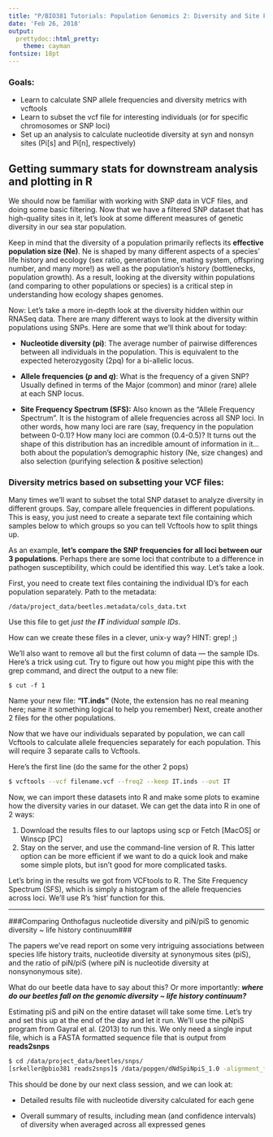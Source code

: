 ```yaml
---
title: "P/BIO381 Tutorials: Population Genomics 2: Diversity and Site Frequency Spectrum (SFS)"
date: 'Feb 26, 2018'
output:
  prettydoc::html_pretty:
    theme: cayman
fontsize: 18pt
---
```


### Goals:
* Learn to calculate SNP allele frequencies and diversity metrics with vcftools
* Learn to subset the vcf file for interesting individuals (or for specific chromosomes or SNP loci)
* Set up an analysis to calculate nucleotide diversity at syn and nonsyn sites (Pi[s] and Pi[n], respectively)

## Getting summary stats for downstream analysis and plotting in R##

We should now be familiar with working with SNP data in VCF files, and doing some basic filtering. Now that we have a filtered SNP dataset that has high-quality sites in it, let's look at some different measures of genetic diversity in our sea star population. 

Keep in mind that the diversity of a population primarily reflects its **effective population size (Ne)**.  Ne is shaped by many different aspects of a species' life history and ecology (sex ratio, generation time, mating system, offspring number, and many more!) as well as the population's history (bottlenecks, population growth). As a result, looking at the diversity within populations (and comparing to other populations or species) is a critical step in understanding how ecology shapes genomes. 

Now: Let's take a more in-depth look at the diversity hidden within our RNASeq data. There are many different ways to look at the diversity within populations using SNPs. Here are some that we'll think about for today:


- **Nucleotide diversity (pi)**: The average number of pairwise differences between all individuals in the population. This is equivalent to the expected heterozygosity (2pq) for a bi-allelic locus.

- **Allele frequencies (*p* and *q*)**: What is the frequency of a given SNP? Usually defined in terms of the Major (common) and minor (rare) allele at each SNP locus.

- **Site Frequency Spectrum (SFS):** Also known as the "Allele Frequency Spectrum". It is the histogram of allele frequencies across all SNP loci. In other words, how many loci are rare (say, frequency in the population between 0-0.1)? How many loci are common (0.4-0.5)? It turns out the shape of this distribution has an incredible amount of information in it…both about the population's demographic history (Ne, size changes) and also selection (purifying selection & positive selection)


### Diversity metrics based on subsetting your VCF files: ###

Many times we'll want to subset the total SNP dataset to analyze diversity in different groups. Say, compare allele frequencies in different populations. This is easy, you just need to create a separate text file containing which samples below to which groups so you can tell Vcftools how to split things up.

As an example, **let's compare the SNP frequencies for all loci between our 3 populations**. Perhaps there are some loci that contribute to a difference in pathogen susceptibility, which could be identified this way. Let's take a look.

First, you need to create text files containing the individual ID's for each population separately. Path to the metadata: 

```
/data/project_data/beetles.metadata/cols_data.txt
```

Use this file to get *just the **IT** individual sample IDs*. 

How can we create these files in a clever, unix-y way?   HINT: grep!   ;)

We'll also want to remove all but the first column of data — the sample IDs. Here's a trick using cut. Try to figure out how you might pipe this with the grep command, and direct the output to a new file:

```
$ cut -f 1 
```

Name your new file: **"IT.inds"** (Note, the extension has no real meaning here; name it something logical to help you remember) Next, create another 2 files for the other populations.


Now that we have our individuals separated by population, we can call Vcftools to calculate allele frequencies separately for each population. This will require 3 separate calls to Vcftools.

Here's the first line (do the same for the other 2 pops)

```bash
$ vcftools --vcf filename.vcf --freq2 --keep IT.inds --out IT
```

Now, we can import these datasets into R and make some plots to examine how the diversity varies in our dataset. We can get the data into R in one of 2 ways:

1. Download the results files to our laptops using scp or Fetch [MacOS] or Winscp [PC]
2. Stay on the server, and use the command-line version of R. This latter option can be more efficient if we want to do a quick look and make some simple plots, but isn't good for more complicated tasks. 


Let's bring in the results we got from VCFtools to R. The Site Frequency Spectrum (SFS), which is simply a histogram of the allele frequencies across loci. We'll use R's 'hist' function for this.


------------------------------------------

###Comparing Onthofagus nucleotide diversity and piN/piS to genomic diversity ~ life history continuum###

The papers we've read report on some very intriguing associations between species life history traits, nucleotide diversity at synonymous sites (piS), and the ratio of piN/piS (where piN is nucleotide diversity at nonsynonymous site). 


What do our beetle data have to say about this? Or more importantly: ***where do our beetles fall on the genomic diversity ~ life history continuum?***


Estimating piS and piN on the entire dataset will take some time. Let's try and set this up at the end of the day and let it run. We'll use the piNpiS program from Gayral et al. (2013) to run this. We only need a single input file, which is a FASTA formatted sequence file that is output from **reads2snps**

```bash
$ cd /data/project_data/beetles/snps/
[srkeller@pbio381 reads2snps]$ /data/popgen/dNdSpiNpiS_1.0 -alignment_file=OTAU_2018_reads2snps.fas -ingroup=sp
```

This should be done by our next class session, and we can look at:

* Detailed results file with nucleotide diversity calculated for each gene


* Overall summary of results, including mean (and confidence intervals) of diversity when averaged across all expressed genes 